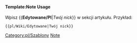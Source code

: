 <noinclude></noinclude>{{en/Ambox| type  = notice
| image = pl/Wiki/Accessories-text-editor.png
| text  = <strong>W trakcie edycji</strong><br/>Ten artykuł jest aktualnie edytowany przez użytkownika <b>{{{1|który nie podał swojego nicku}}}</b>.
}}<noinclude>

====Template:Note Usage====
Wpisz <nowiki>{{</nowiki>'''Edytowane/Pl'''|'' Twój nick ''<nowiki>}}</nowiki> w sekcji artykułu. Przykład:
<pre>{{pl/Wiki/Edytowane|Twój nick}}</pre>

{{pl/Wiki/Edytowane|Twój nick}}

[[Category:pl/Szablony]][[Category:en/Message boxes|Note]]</noinclude>